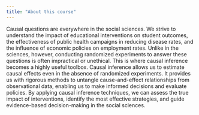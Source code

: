 ```yaml
---
title: "About this course"
---
```


Causal questions are everywhere in the social sciences. We strive to understand the impact of educational interventions on student outcomes, the effectiveness of public health campaigns in reducing disease rates, and the influence of economic policies on employment rates. Unlike in the sciences, however, conducting randomized experiments to answer these questions is often impractical or unethical. This is where causal inference becomes a highly useful toolbox. Causal inference allows us to estimate causal effects even in the absence of randomized experiments. It provides us with rigorous methods to untangle cause-and-effect relationships from observational data, enabling us to make informed decisions and evaluate policies. By applying causal inference techniques, we can assess the true impact of interventions, identify the most effective strategies, and guide evidence-based decision-making in the social sciences.
